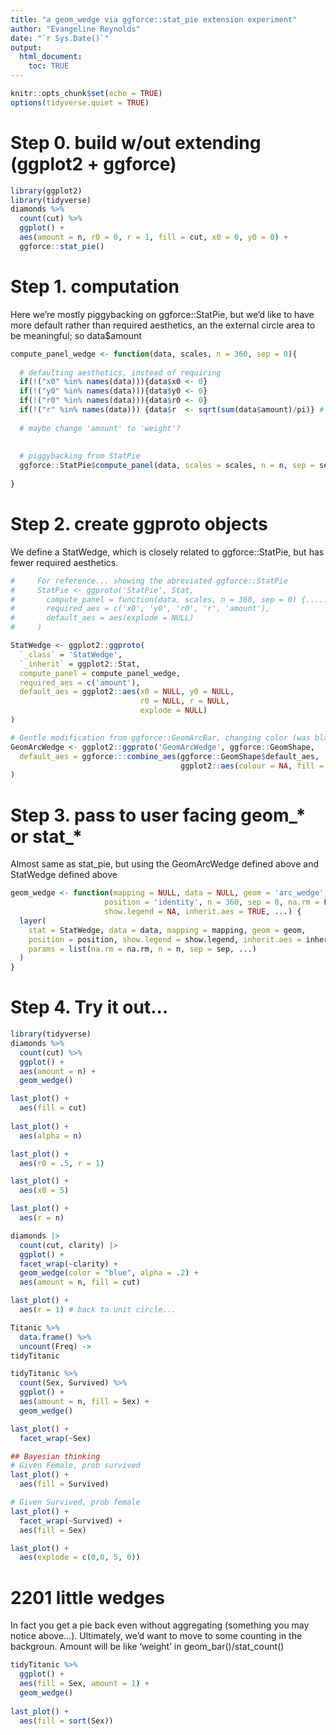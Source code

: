 ```yaml
---
title: "a geom_wedge via ggforce::stat_pie extension experiment"
author: "Evangeline Reynolds"
date: "`r Sys.Date()`"
output: 
  html_document:
    toc: TRUE
---
```


```r
knitr::opts_chunk$set(echo = TRUE)
options(tidyverse.quiet = TRUE)
```

# Step 0. build w/out extending (ggplot2 + ggforce)


```r
library(ggplot2)
library(tidyverse)
diamonds %>% 
  count(cut) %>% 
  ggplot() + 
  aes(amount = n, r0 = 0, r = 1, fill = cut, x0 = 0, y0 = 0) + 
  ggforce::stat_pie()

```


# Step 1. computation

Here we're mostly piggybacking on ggforce::StatPie, but we'd like to have more default rather than required aesthetics, an the external circle area to be meaningful; so data$amount

```r
compute_panel_wedge <- function(data, scales, n = 360, sep = 0){
  
  # defaulting aesthetics, instead of requiring
  if(!("x0" %in% names(data))){data$x0 <- 0}
  if(!("y0" %in% names(data))){data$y0 <- 0}
  if(!("r0" %in% names(data))){data$r0 <- 0}
  if(!("r" %in% names(data))) {data$r  <- sqrt(sum(data$amount)/pi)} # area will be equal to amount
  
  # maybe change 'amount' to 'weight'?
  
  
  # piggybacking from StatPie
  ggforce::StatPie$compute_panel(data, scales = scales, n = n, sep = sep)
  
}
```



# Step 2. create ggproto objects

We define a StatWedge, which is closely related to ggforce::StatPie, but has fewer required aesthetics.

```r
#     For reference... showing the abreviated ggforce::StatPie 
#     StatPie <- ggproto('StatPie', Stat,
#       compute_panel = function(data, scales, n = 360, sep = 0) {.......},
#       required_aes = c('x0', 'y0', 'r0', 'r', 'amount'),
#       default_aes = aes(explode = NULL)
#     )

StatWedge <- ggplot2::ggproto(
  `_class` = 'StatWedge', 
  `_inherit` = ggplot2::Stat,
  compute_panel = compute_panel_wedge,
  required_aes = c('amount'),
  default_aes = ggplot2::aes(x0 = NULL, y0 = NULL, 
                             r0 = NULL, r = NULL, 
                             explode = NULL)
)

# Gentle modification from ggforce::GeomArcBar, changing color (was black) and fill (was NA) defaults 
GeomArcWedge <- ggplot2::ggproto('GeomArcWedge', ggforce::GeomShape,
  default_aes = ggforce:::combine_aes(ggforce::GeomShape$default_aes, 
                                      ggplot2::aes(colour = NA, fill = "grey"))
)


```

# Step 3. pass to user facing geom_* or stat_*

Almost same as stat_pie, but using the GeomArcWedge defined above and StatWedge defined above

```r
geom_wedge <- function(mapping = NULL, data = NULL, geom = 'arc_wedge',
                     position = 'identity', n = 360, sep = 0, na.rm = FALSE,
                     show.legend = NA, inherit.aes = TRUE, ...) {
  layer(
    stat = StatWedge, data = data, mapping = mapping, geom = geom,
    position = position, show.legend = show.legend, inherit.aes = inherit.aes,
    params = list(na.rm = na.rm, n = n, sep = sep, ...)
  )
}
```


# Step 4.  Try it out...

```r
library(tidyverse)
diamonds %>% 
  count(cut) %>% 
  ggplot() + 
  aes(amount = n) + 
  geom_wedge()

last_plot() + 
  aes(fill = cut)
  
last_plot() + 
  aes(alpha = n)

last_plot() + 
  aes(r0 = .5, r = 1)

last_plot() + 
  aes(x0 = 5)

last_plot() + 
  aes(r = n)

diamonds |>
  count(cut, clarity) |> 
  ggplot() + 
  facet_wrap(~clarity) +
  geom_wedge(color = "blue", alpha = .2) + 
  aes(amount = n, fill = cut)

last_plot() + 
  aes(r = 1) # back to unit circle...

```

```r
Titanic %>% 
  data.frame() %>% 
  uncount(Freq) ->
tidyTitanic

tidyTitanic %>% 
  count(Sex, Survived) %>% 
  ggplot() + 
  aes(amount = n, fill = Sex) + 
  geom_wedge()

last_plot() + 
  facet_wrap(~Sex)

## Bayesian thinking
# Given Female, prob survived
last_plot() + 
  aes(fill = Survived)

# Given Survived, prob female
last_plot() + 
  facet_wrap(~Survived) + 
  aes(fill = Sex)

last_plot() + 
  aes(explode = c(0,0, 5, 0))

```
# 2201 little wedges

In fact you get a pie back even without aggregating (something you may notice above...).  Ultimately, we'd want to move to some counting in the backgroun.  Amount will be like 'weight' in geom_bar()/stat_count()


```r
tidyTitanic %>% 
  ggplot() + 
  aes(fill = Sex, amount = 1) + 
  geom_wedge()
  
last_plot() +
  aes(fill = sort(Sex))
```

